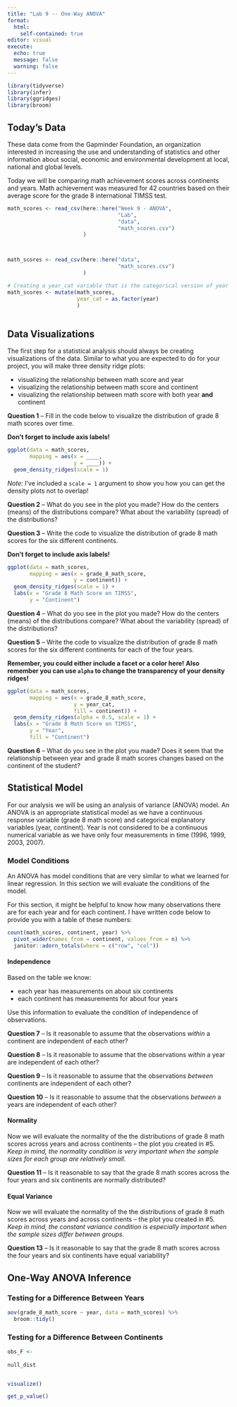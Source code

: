 ```yaml
---
title: "Lab 9 -- One-Way ANOVA"
format: 
  html:
    self-contained: true
editor: visual
execute: 
  echo: true
  message: false
  warning: false
---
```


```r
library(tidyverse)
library(infer)
library(ggridges)
library(broom)
```

## Today's Data

These data come from the Gapminder Foundation, an organization interested in increasing the use and understanding of statistics and other information about social, economic and environmental development at local, national and global levels.

Today we will be comparing math achievement scores across continents and years. Math achievement was measured for 42 countries based on their average score for the grade 8 international TIMSS test. 

```r
math_scores <- read_csv(here::here("Week 9 - ANOVA", 
                                   "Lab",
                                   "data", 
                                   "math_scores.csv")
                        )



math_scores <- read_csv(here::here("data", 
                                   "math_scores.csv")
                        )

# Creating a year_cat variable that is the categorical version of year
math_scores <- mutate(math_scores, 
                      year_cat = as.factor(year)
                      )
         
```

## Data Visualizations

The first step for a statistical analysis should always be creating visualizations of the data. Similar to what you are expected to do for your project, you will make three density ridge plots:

- visualizing the relationship between math score and year
- visualizing the relationship between math score and continent
- visualizing the relationship between math score with both year **and** continent


**Question 1** -- Fill in the code below to visualize the distribution of grade 8 math scores over time.

**Don't forget to include axis labels!**

```r
ggplot(data = math_scores, 
       mapping = aes(x = ____, 
                     y = ____)) +
  geom_density_ridges(scale = 1) 

```

*Note:* I've included a `scale = 1` argument to show you how you can get the density plots not to overlap!

**Question 2** -- What do you see in the plot you made? How do the centers (means) of the distributions compare? What about the variability (spread) of the distributions?



**Question 3** -- Write the code to visualize the distribution of grade 8 math scores for the six different continents.

**Don't forget to include axis labels!**

```r
ggplot(data = math_scores, 
       mapping = aes(x = grade_8_math_score, 
                     y = continent)) +
  geom_density_ridges(scale = 1) + 
  labs(x = "Grade 8 Math Score on TIMSS", 
       y = "Continent")
```

**Question 4** -- What do you see in the plot you made? How do the centers (means) of the distributions compare? What about the variability (spread) of the distributions?



**Question 5** -- Write the code to visualize the distribution of grade 8 math scores for the six different continents for each of the four years.

**Remember, you could either include a facet or a color here!**
**Also remember you can use `alpha` to change the transparency of your density ridges!**

```r
ggplot(data = math_scores, 
       mapping = aes(x = grade_8_math_score, 
                     y = year_cat, 
                     fill = continent)) +
  geom_density_ridges(alpha = 0.5, scale = 1) + 
  labs(x = "Grade 8 Math Score on TIMSS", 
       y = "Year", 
       fill = "Continent")

```

**Question 6** -- What do you see in the plot you made? Does it seem that the relationship between year and grade 8 math scores changes based on the continent of the student?

## Statistical Model

For our analysis we will be using an analysis of variance (ANOVA) model. An ANOVA is an appropriate statistical model as we have a continuous response variable (grade 8 math score) and categorical explanatory variables (year, continent). Year is not considered to be a continuous numerical variable as we have only four measurements in time (1996, 1999, 2003, 2007). 

### Model Conditions

An ANOVA has model conditions that are very similar to what we learned for linear regression. In this section we will evaluate the conditions of the model.

For this section, it might be helpful to know how many observations there are for each year and for each continent. I have written code below to provide you with a table of these numbers:

```r
count(math_scores, continent, year) %>% 
  pivot_wider(names_from = continent, values_from = n) %>% 
  janitor::adorn_totals(where = c("row", "col"))
```


#### Independence 

Based on the table we know:

- each year has measurements on about six continents 
- each continent has measurements for about four years

Use this information to evaluate the condition of independence of observations. 


**Question 7** -- Is it reasonable to assume that the observations *within* a continent are independent of each other?

<!-- No, these observations are related in time.  -->

**Question 8** -- Is it reasonable to assume that the observations *within* a year are independent of each other?

<!-- Yes, I don't see major relationships between continents. Each country can only belong to one continent. Additionally, there are very few countries who border two different continents (e.g., Russia).  -->

**Question 9** -- Is it reasonable to assume that the observations *between* continents are independent of each other?

<!-- Again, yes, I don't see any major relationships between continents. Each country can only belong to one continent. Additionally, there are very few countries who border two different continents (e.g., Russia).  -->


**Question 10** -- Is it reasonable to assume that the observations *between* a years are independent of each other?

<!-- No, these observations are related in time.  -->


#### Normality 

Now we will evaluate the normality of the the distributions of grade 8 math scores across years and across continents -- the plot you created in #5. *Keep in mind, the normality condition is very important when the sample sizes for each group are relatively small.*

**Question 11** -- Is it reasonable to say that the grade 8 math scores across the four years and six continents are normally distributed?



#### Equal Variance

Now we will evaluate the normality of the the distributions of grade 8 math scores across years and across continents -- the plot you created in #5. *Keep in mind, the constant variance condition is especially important when the sample sizes differ between groups.*

**Question 13** -- Is it reasonable to say that the grade 8 math scores across the four years and six continents have equal variability?


## One-Way ANOVA Inference

### Testing for a Difference Between Years

<!-- theory-method -->

```r
aov(grade_8_math_score ~ year, data = math_scores) %>% 
  broom::tidy()
```


### Testing for a Difference Between Continents

<!-- simulation method -->

```r
obs_F <- 
  
null_dist 


visualize()

get_p_value()
```



